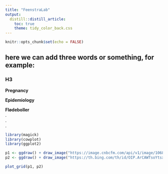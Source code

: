 ---
title: "FeenstraLab"
output:
  distill::distill_article:
    toc: true
    theme: tidy_color_back.css
---
```{r setup, include=FALSE}
knitr::opts_chunk$set(echo = FALSE)
```

## here we can add three words or something, for example:
### H3

**Pregnancy**

**Epidemiology**

**Flødeboller**  
.  
.  
.
```{r}
library(magick)
library(cowplot)
library(ggplot2)

p1 <- ggdraw() + draw_image("https://image.cnbcfm.com/api/v1/image/106832365-1611930800281lord-of-the-rings-Cropped-jpg?v=1611930819&w=1600&h=900", scale = 0.9)
p2 <- ggdraw() + draw_image("https://th.bing.com/th/id/OIP.ArCAWTsoYtsxVfYS8EzGbQHaEK?pid=ImgDet&rs=1", scale = 0.9)

plot_grid(p1, p2)
```

